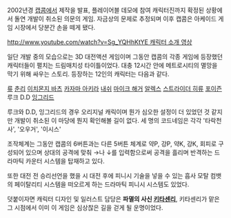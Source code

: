 2002년경 [[캡콤]]에서 제작을 발표, 플레이어블 데모에 참여 캐릭터진까지 확정된 상황에서 돌연 개발이 취소된 의문의 게임. 자금상의 문제로 추정되며 이후 캡콤은 아케이드 게임 시장에서 당분간 손을 떼게 됐다.

[[http://www.youtube.com/watch?v=Sg_YQHhKtYE 캐릭터 소개 영상]]

일단 개발 중의 모습으로는 3D 대전액션 게임이며 그동안 캡콤의 각종 게임에 등장했던 캐릭터들이 펼치는 드림매치성 타이틀이었다. 대충 12시간 안에 메트로시티의 멸망을 막기 위해 싸우는 스토리. 등장하는 12인의 캐릭터는 다음과 같다.

[[류]]
[[춘리]]
[[이치몬지 바츠]]
[[카자마 아키라]]
[[내쉬]]
[[마이크 해거]]
[[알렉스]]
[[스트라이더 히류]]
[[포이즌]]
루크
D.D
[[잉그리드(캡콤)|잉그리드]]

루크와 D.D, 잉그리드의 경우 오리지널 캐릭이며 뭔가 심오한 설정이 더 있었던 것 같지만 개발이 취소된 이 마당에 뭔지 확인해볼 길이 없다. 세 명의 코드네임은 각각 '타락천사', '오우거', '이시스'

조작체계는 그동안 캡콤의 6버튼과는 다른 5버튼 체계로 약P, 강P, 약K, 강K, 회피로 구성되어 있으며 상대의 공격에 맞춰 →나 ↓를 입력함으로써 공격을 흘리며 반격하는 드라마틱 카운터 시스템을 탑재하고 있다.

또한 대전 전 승리선언을 했을 시 대전 후에 피니시 기술을 넣을 수 있는 흡사 모탈 컴뱃의 페이탈리티 시스템을 떠오르게 하는 드라마틱 피니시 시스템도 있었다.

덧붙이자면 캐릭터 디자인 및 일러스트 담당은 '''파멸의 사신 [[키타센리]]''', 키타센리가 맡은 그 시점에서 이미 이 게임은 심상찮은 길을 걷게 될 운명이었다.
